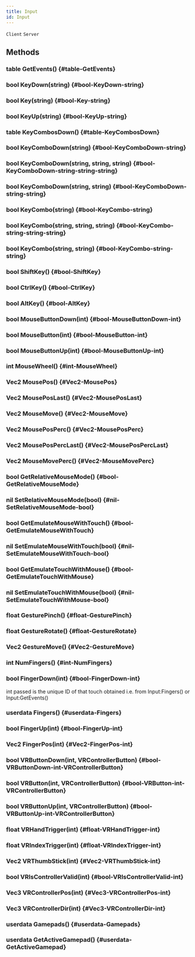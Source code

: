```yaml
---
title: Input
id: Input
---
```

`Client`
`Server`

## Methods

### table GetEvents() {#table-GetEvents}

### bool KeyDown(string) {#bool-KeyDown-string}

### bool Key(string) {#bool-Key-string}

### bool KeyUp(string) {#bool-KeyUp-string}

### table KeyCombosDown() {#table-KeyCombosDown}

### bool KeyComboDown(string) {#bool-KeyComboDown-string}

### bool KeyComboDown(string, string, string) {#bool-KeyComboDown-string-string-string}

### bool KeyComboDown(string, string) {#bool-KeyComboDown-string-string}

### bool KeyCombo(string) {#bool-KeyCombo-string}

### bool KeyCombo(string, string, string) {#bool-KeyCombo-string-string-string}

### bool KeyCombo(string, string) {#bool-KeyCombo-string-string}

### bool ShiftKey() {#bool-ShiftKey}

### bool CtrlKey() {#bool-CtrlKey}

### bool AltKey() {#bool-AltKey}

### bool MouseButtonDown(int) {#bool-MouseButtonDown-int}

### bool MouseButton(int) {#bool-MouseButton-int}

### bool MouseButtonUp(int) {#bool-MouseButtonUp-int}

### int MouseWheel() {#int-MouseWheel}

### Vec2 MousePos() {#Vec2-MousePos}

### Vec2 MousePosLast() {#Vec2-MousePosLast}

### Vec2 MouseMove() {#Vec2-MouseMove}

### Vec2 MousePosPerc() {#Vec2-MousePosPerc}

### Vec2 MousePosPercLast() {#Vec2-MousePosPercLast}

### Vec2 MouseMovePerc() {#Vec2-MouseMovePerc}

### bool GetRelativeMouseMode() {#bool-GetRelativeMouseMode}

### nil SetRelativeMouseMode(bool) {#nil-SetRelativeMouseMode-bool}

### bool GetEmulateMouseWithTouch() {#bool-GetEmulateMouseWithTouch}

### nil SetEmulateMouseWithTouch(bool) {#nil-SetEmulateMouseWithTouch-bool}

### bool GetEmulateTouchWithMouse() {#bool-GetEmulateTouchWithMouse}

### nil SetEmulateTouchWithMouse(bool) {#nil-SetEmulateTouchWithMouse-bool}

### float GesturePinch() {#float-GesturePinch}

### float GestureRotate() {#float-GestureRotate}

### Vec2 GestureMove() {#Vec2-GestureMove}

### int NumFingers() {#int-NumFingers}

### bool FingerDown(int) {#bool-FingerDown-int}
int passed is the unique ID of that touch obtained i.e. from Input:Fingers() or Input:GetEvents()

### userdata Fingers() {#userdata-Fingers}

### bool FingerUp(int) {#bool-FingerUp-int}

### Vec2 FingerPos(int) {#Vec2-FingerPos-int}

### bool VRButtonDown(int, VRControllerButton) {#bool-VRButtonDown-int-VRControllerButton}

### bool VRButton(int, VRControllerButton) {#bool-VRButton-int-VRControllerButton}

### bool VRButtonUp(int, VRControllerButton) {#bool-VRButtonUp-int-VRControllerButton}

### float VRHandTrigger(int) {#float-VRHandTrigger-int}

### float VRIndexTrigger(int) {#float-VRIndexTrigger-int}

### Vec2 VRThumbStick(int) {#Vec2-VRThumbStick-int}

### bool VRIsControllerValid(int) {#bool-VRIsControllerValid-int}

### Vec3 VRControllerPos(int) {#Vec3-VRControllerPos-int}

### Vec3 VRControllerDir(int) {#Vec3-VRControllerDir-int}

### userdata Gamepads() {#userdata-Gamepads}

### userdata GetActiveGamepad() {#userdata-GetActiveGamepad}

